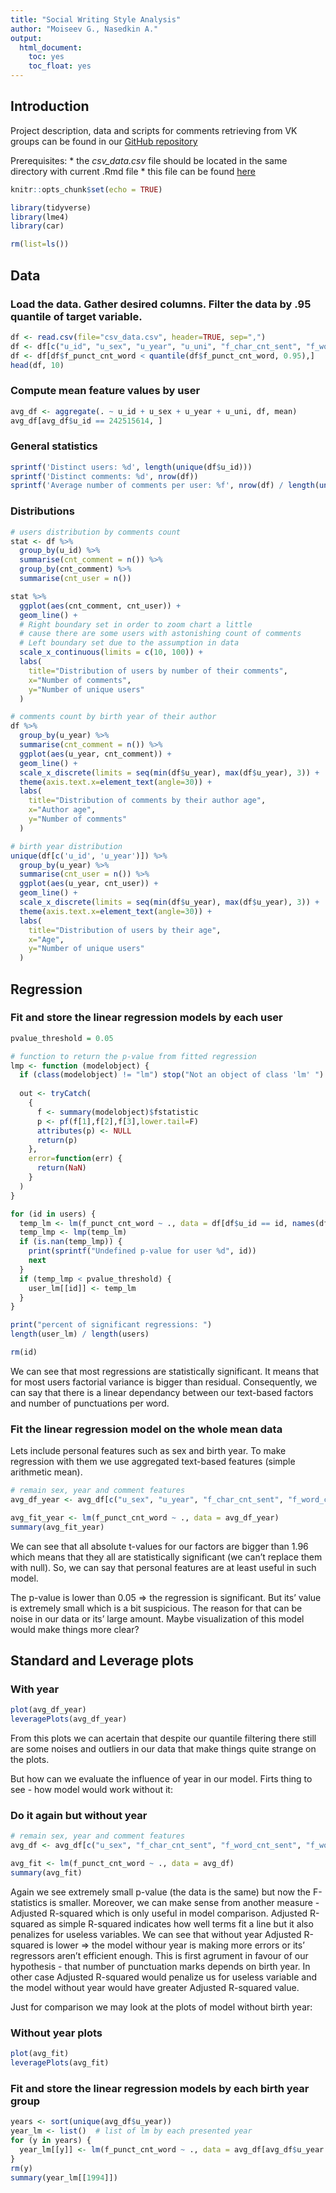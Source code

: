 ---
title: "Social Writing Style Analysis"
author: "Moiseev G., Nasedkin A."
output:
  html_document:
    toc: yes
    toc_float: yes
---

## Introduction

Project description, data and scripts for comments retrieving from VK groups can be found in our [GitHub repository](https://github.com/JustFlare/social_writing_style_analysis)

Prerequisites:
* the *csv_data.csv* file should be located in the same directory with current .Rmd file
* this file can be found [here](https://github.com/JustFlare/social_writing_style_analysis/blob/master/final_project.Rmd)

```{r setup, include=FALSE}
knitr::opts_chunk$set(echo = TRUE)
```

```{r message=FALSE, warning=FALSE}
library(tidyverse)
library(lme4)
library(car)

rm(list=ls())
```

## Data

### Load the data. Gather desired columns. Filter the data by .95 quantile of target variable.
```{r}
df <- read.csv(file="csv_data.csv", header=TRUE, sep=",")
df <- df[c("u_id", "u_sex", "u_year", "u_uni", "f_char_cnt_sent", "f_word_cnt_sent", "f_word_len_avg", "f_punct_cnt_word")]
df <- df[df$f_punct_cnt_word < quantile(df$f_punct_cnt_word, 0.95),]
head(df, 10)
```

### Compute mean feature values by user
```{r}
avg_df <- aggregate(. ~ u_id + u_sex + u_year + u_uni, df, mean)
avg_df[avg_df$u_id == 242515614, ]
```

### General statistics
```{r}
sprintf('Distinct users: %d', length(unique(df$u_id)))
sprintf('Distinct comments: %d', nrow(df))
sprintf('Average number of comments per user: %f', nrow(df) / length(unique(df$u_id)))
```

### Distributions
```{r warning=FALSE}
# users distribution by comments count
stat <- df %>%
  group_by(u_id) %>%
  summarise(cnt_comment = n()) %>%
  group_by(cnt_comment) %>%
  summarise(cnt_user = n())

stat %>%
  ggplot(aes(cnt_comment, cnt_user)) +
  geom_line() +
  # Right boundary set in order to zoom chart a little
  # cause there are some users with astonishing count of comments
  # Left boundary set due to the assumption in data
  scale_x_continuous(limits = c(10, 100)) +
  labs(
    title="Distribution of users by number of their comments",
    x="Number of comments",
    y="Number of unique users"
  )
```
```{r}
# comments count by birth year of their author
df %>%
  group_by(u_year) %>%
  summarise(cnt_comment = n()) %>%
  ggplot(aes(u_year, cnt_comment)) +
  geom_line() +
  scale_x_discrete(limits = seq(min(df$u_year), max(df$u_year), 3)) +
  theme(axis.text.x=element_text(angle=30)) +
  labs(
    title="Distribution of comments by their author age",
    x="Author age",
    y="Number of comments"
  )
```
```{r}
# birth year distribution
unique(df[c('u_id', 'u_year')]) %>%
  group_by(u_year) %>%
  summarise(cnt_user = n()) %>%
  ggplot(aes(u_year, cnt_user)) +
  geom_line() +
  scale_x_discrete(limits = seq(min(df$u_year), max(df$u_year), 3)) +
  theme(axis.text.x=element_text(angle=30)) +
  labs(
    title="Distribution of users by their age",
    x="Age",
    y="Number of unique users"
  )
```

## Regression


### Fit and store the linear regression models by each user
```{r}
pvalue_threshold = 0.05

# function to return the p-value from fitted regression
lmp <- function (modelobject) {
  if (class(modelobject) != "lm") stop("Not an object of class 'lm' ")
  
  out <- tryCatch(
    {
      f <- summary(modelobject)$fstatistic
      p <- pf(f[1],f[2],f[3],lower.tail=F)
      attributes(p) <- NULL
      return(p)   
    },
    error=function(err) {
      return(NaN)
    }
  )
}

for (id in users) {
  temp_lm <- lm(f_punct_cnt_word ~ ., data = df[df$u_id == id, names(df) != "u_id"])
  temp_lmp <- lmp(temp_lm)
  if (is.nan(temp_lmp)) {
    print(sprintf("Undefined p-value for user %d", id))
    next
  }
  if (temp_lmp < pvalue_threshold) {
    user_lm[[id]] <- temp_lm
  }
}

print("percent of significant regressions: ")
length(user_lm) / length(users)

rm(id)
```

We can see that most regressions are statistically significant. It means that for most users factorial variance is bigger than residual. Consequently, we can say that there is a linear dependancy between our text-based factors and number of punctuations per word. 

### Fit the linear regression model on the whole mean data

Lets include personal features such as sex and birth year. To make regression with them we use aggregated text-based features (simple arithmetic mean).

```{r}
# remain sex, year and comment features
avg_df_year <- avg_df[c("u_sex", "u_year", "f_char_cnt_sent", "f_word_cnt_sent", "f_word_len_avg", "f_punct_cnt_word")]

avg_fit_year <- lm(f_punct_cnt_word ~ ., data = avg_df_year)
summary(avg_fit_year)
```

We can see that all absolute t-values for our factors are bigger than 1.96 which means that they all are statistically significant (we can't replace them with null). So, we can say that personal features are at least useful in such model.

The p-value is lower than 0.05 => the regression is significant. But its' value is extremely small which is a bit suspicious. The reason for that can be noise in our data or its' large amount. Maybe visualization of this model would make things more clear?

## Standard and Leverage plots
### With year
```{r}
plot(avg_df_year)
leveragePlots(avg_df_year)
```

From this plots we can acertain that despite our quantile filtering there still are some noises and outliers in our data that make things quite strange on the plots.


But how can we evaluate the influence of year in our model. Firts thing to see - how model would work without it:

### Do it again but without year
```{r}
# remain sex, year and comment features
avg_df <- avg_df[c("u_sex", "f_char_cnt_sent", "f_word_cnt_sent", "f_word_len_avg", "f_punct_cnt_word")]

avg_fit <- lm(f_punct_cnt_word ~ ., data = avg_df)
summary(avg_fit)
```

Again we see extremely small p-value (the data is the same) but now the F-statistics is smaller. 
Moreover, we can make sense from another measure - Adjusted R-squared which is only useful in model comparison. Adjusted R-squared as simple R-squared indicates how well terms fit a line but it also penalizes for useless variables. We can see that without year Adjusted R-squared is lower => the model withour year is making more errors or its' regressors aren't efficient enough. This is first agrument in favour of our hypothesis - that number of punctuation marks depends on birth year. In other case Adjusted R-squared would penalize us for useless variable and the model without year would have greater Adjusted R-squared value.



Just for comparison we may look at the plots of model without birth year:

### Without year plots
```{r}
plot(avg_fit)
leveragePlots(avg_fit)
```

### Fit and store the linear regression models by each birth year group
```{r}
years <- sort(unique(avg_df$u_year))
year_lm <- list()  # list of lm by each presented year
for (y in years) {
  year_lm[[y]] <- lm(f_punct_cnt_word ~ ., data = avg_df[avg_df$u_year == y, names(avg_df) != "u_year"])
}
rm(y)
summary(year_lm[[1994]])
```

